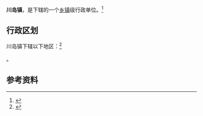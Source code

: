 {{中国乡级行政区
|景观照片文件名 = 
|景观照片描述 = 
|汉语拼音 = 
|其他语言 = 
|其他语言名称 = 
|旧称 = 
|地名出处 = 
|位置图文件名 = 
|位置图描述 = 
|自定义图片= 
|建置时间 = 
|政府驻地 = 
|毗邻 = 
|总面积 = 
|总人口 = 
|总人口年份 = 
|户籍人口 = 
|户籍人口年份 = 
|常住人口 = 
|常住人口年份 = 
|人口密度 = 
|GDP = 
|GDP年份 = 
|邮政编码 = 
|电话区号 = 750
|官方网站 = 
|网站名称 = 
|44/07/81/115/000}}

'''川岛镇'''，是{{PRC admin/fullname|44/07/81/115/000|3}}下辖的一个[[乡镇|乡镇]]级行政单位。<ref>{{PRC admin/ref sgc|{{PRC admin/parent|44/07/81/115/000}}}}</ref>

== 行政区划 ==

川岛镇下辖以下地区：<ref>{{PRC admin/ref sgc|44/07/81/115/000}}</ref>

{{PRC admin/children|44/07/81/115/000}}。

== 参考资料 ==

{{reflist}}

{{行政区划小作品}}
{{PRC admin/navcat|44/07/81/115/000}}